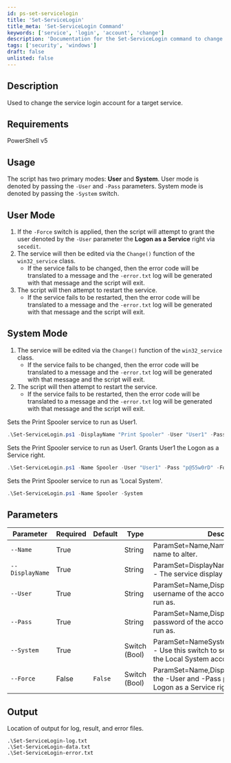 ```yaml
---
id: ps-set-servicelogin
title: 'Set-ServiceLogin'
title_meta: 'Set-ServiceLogin Command'
keywords: ['service', 'login', 'account', 'change']
description: 'Documentation for the Set-ServiceLogin command to change the service login account for a target service.'
tags: ['security', 'windows']
draft: false
unlisted: false
---
```


## Description
Used to change the service login account for a target service.

## Requirements
PowerShell v5

## Usage
The script has two primary modes: **User** and **System**. User mode is denoted by passing the `-User` and `-Pass` parameters. System mode is denoted by passing the `-System` switch.

User Mode
---
1. If the `-Force` switch is applied, then the script will attempt to grant the user denoted by the `-User` parameter the **Logon as a Service** right via `secedit`.
2. The service will then be edited via the `Change()` function of the `win32_service` class.
    - If the service fails to be changed, then the error code will be translated to a message and the `-error.txt` log will be generated with that message and the script will exit.
3. The script will then attempt to restart the service.
    - If the service fails to be restarted, then the error code will be translated to a message and the `-error.txt` log will be generated with that message and the script will exit.

System Mode
---
1. The service will be edited via the `Change()` function of the `win32_service` class.
    - If the service fails to be changed, then the error code will be translated to a message and the `-error.txt` log will be generated with that message and the script will exit.
2. The script will then attempt to restart the service.
    - If the service fails to be restarted, then the error code will be translated to a message and the `-error.txt` log will be generated with that message and the script will exit.



Sets the Print Spooler service to run as User1.

```powershell
.\Set-ServiceLogin.ps1 -DisplayName "Print Spooler" -User "User1" -Pass "p@55w0rD"
```

Sets the Print Spooler service to run as User1. Grants User1 the Logon as a Service right.

```powershell
.\Set-ServiceLogin.ps1 -Name Spooler -User "User1" -Pass "p@55w0rD" -Force
```

Sets the Print Spooler service to run as 'Local System'.

```powershell
.\Set-ServiceLogin.ps1 -Name Spooler -System
```

## Parameters
| Parameter         | Required  | Default   | Type          | Description                               |
| ----------------- | --------- | --------- | ---------     | ----------------------------------------- |
| `--Name`          | True      |           | String        | ParamSet=Name,NameSystem - The service name to alter. |
| `--DisplayName`   | True      |           | String        | ParamSet=DisplayName,DisplayNameSystem - The service display name to alter. |
| `--User`          | True      |           | String        | ParamSet=Name,DisplayName - The username of the account to set the service to run as. |
| `--Pass`          | True      |           | String        | ParamSet=Name,DisplayName - The password of the account to set the service to run as. |
| `--System`        | True      |           | Switch (Bool) | ParamSet=NameSystem,DisplayNameSystem - Use this switch to set the service to run as the Local System account. |
| `--Force`         | False     | `False`   | Switch (Bool) | ParamSet=Name,DisplayName - Used with the -User and -Pass parameters. Grants Logon as a Service rights to the user. |

## Output
Location of output for log, result, and error files.

    .\Set-ServiceLogin-log.txt
    .\Set-ServiceLogin-data.txt
    .\Set-ServiceLogin-error.txt









